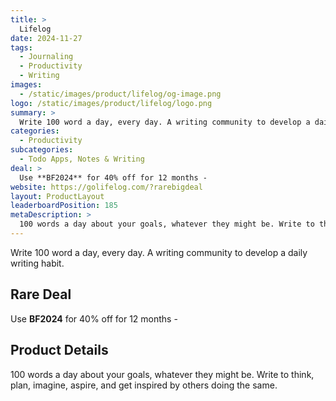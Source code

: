 ```yaml
---
title: >
  Lifelog
date: 2024-11-27
tags:
  - Journaling
  - Productivity
  - Writing
images:
  - /static/images/product/lifelog/og-image.png
logo: /static/images/product/lifelog/logo.png
summary: >
  Write 100 word a day, every day. A writing community to develop a daily writing habit.
categories:
  - Productivity
subcategories:
  - Todo Apps, Notes & Writing
deal: >
  Use **BF2024** for 40% off for 12 months -
website: https://golifelog.com/?rarebigdeal
layout: ProductLayout
leaderboardPosition: 185
metaDescription: >
  100 words a day about your goals, whatever they might be. Write to think, plan, imagine, aspire, and get inspired by others doing the same.
---
```

Write 100 word a day, every day. A writing community to develop a daily writing habit.

## Rare Deal

Use **BF2024** for 40% off for 12 months -

## Product Details



100 words a day about your goals, whatever they might be. Write to think, plan, imagine, aspire, and get inspired by others doing the same.
